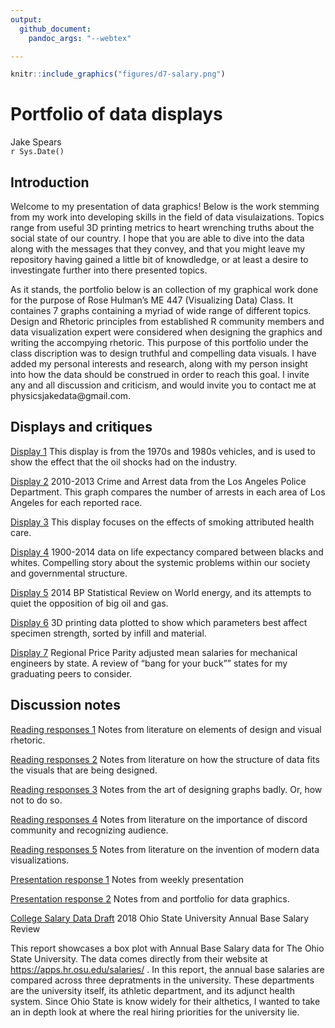 ```yaml
---
output: 
  github_document:
    pandoc_args: "--webtex"

---
```

```r
knitr::include_graphics("figures/d7-salary.png")
```


# Portfolio of data displays 

Jake Spears  
`r Sys.Date()`  

## Introduction
Welcome to my presentation of data graphics! Below is the work stemming from my work into developing skills in the field of data visulaizations. Topics range from useful 3D printing metrics to heart wrenching truths about the social state of our country. I hope that you are able to dive into the data along with the messages that they convey, and that you might leave my repository having gained a little bit of knowdledge, or at least a desire to investingate further into there presented topics.

As it stands, the portfolio below is an collection of my graphical work done for the purpose of Rose Hulman's ME 447 (Visualizing Data) Class. It containes 7 graphs containing a myriad of wide range of different topics. Design and Rhetoric principles from established R community members and data visualization expert were considered when designing the graphics and writing the accompying rhetoric. This purpose of this portfolio under the class discription was to design truthful and compelling data visuals. I have added my personal interests and research, along with my person insight into how the data should be construed in order to reach this goal. I invite any and all discussion and criticism, and would invite you to contact me at physicsjakedata@gmail.com.


## Displays and critiques

[Display 1](reports/d1-mpg-report.md) This display is from the 1970s and 1980s vehicles, and is used to show the effect that the oil shocks had on the industry.

[Display 2](reports/d2-report.md) 2010-2013 Crime and Arrest data from the Los Angeles Police Department. This graph compares the number of arrests in each area of Los Angeles for each reported race.

[Display 3](reports/d3-smoking-report.md) This display focuses on the effects of smoking attributed health care.

[Display 4](reports/d4-mortality-figure.md) 1900-2014 data on life expectancy compared between blacks and whites. Compelling story about the systemic problems within our society and governmental structure.

[Display 5](reports/d5-gas-report.md) 2014 BP Statistical Review on World energy, and its attempts to quiet the opposition of big oil and gas.

[Display 6](reports/d6-3dprinting-report.md) 3D printing data plotted to show which parameters best affect specimen strength, sorted by infill and material.

[Display 7](reports/d7-salary-report.md) Regional Price Parity adjusted mean salaries for mechanical engineers by state. A review of "bang for your buck"" states for my graduating peers to consider.

Discussion notes
----------------

[Reading responses 1](reports/reading-responses-w2.md) Notes from literature on elements of design and visual rhetoric.

[Reading responses 2](reports/reading-responses-w4.md) Notes from literature on how the structure of data fits the visuals that are being designed.

[Reading responses 3](reports/reading-responses-w6.md) Notes
from the art of designing graphs badly. Or, how not to do so.

[Reading responses 4](reports/w8-reading-responses.md) Notes from literature on the importance of discord community and recognizing audience.

[Reading responses 5](reports/w10-reading-responses.md) Notes from literature on the invention of modern data visualizations.

[Presentation response 1](reports/d1-presentation-prompts.md) Notes from weekly presentation

[Presentation response 2](reports/d2-presentation-responses.md) Notes from and portfolio for data graphics.

[College Salary Data Draft](reports/d1-report.md) 2018 Ohio State University Annual Base Salary Review

This report showcases a box plot with Annual Base Salary data for The Ohio State University. The data comes directly from their website at <https://apps.hr.osu.edu/salaries/> . In this report, the annual base salaries are compared across three depratments in the university. These departments are the university itself, its athletic department, and its adjunct health system. Since Ohio State is know widely for their althetics, I wanted to take an in depth look at where the real hiring priorities for the university lie.
